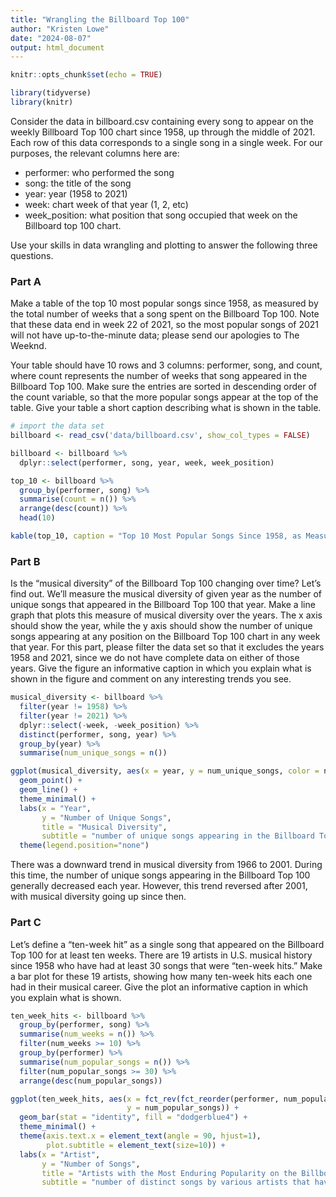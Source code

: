 ```yaml
---
title: "Wrangling the Billboard Top 100"
author: "Kristen Lowe"
date: "2024-08-07"
output: html_document
---
```


```r
knitr::opts_chunk$set(echo = TRUE)
```

```r
library(tidyverse)
library(knitr)
```

Consider the data in billboard.csv containing every song to appear on the weekly Billboard Top 100 chart since 1958, up through the middle of 2021. Each row of this data corresponds to a single song in a single week. For our purposes, the relevant columns here are:

* performer: who performed the song
* song: the title of the song
* year: year (1958 to 2021)
* week: chart week of that year (1, 2, etc)
* week_position: what position that song occupied that week on the Billboard top 100 chart.

Use your skills in data wrangling and plotting to answer the following three questions.

### Part A
Make a table of the top 10 most popular songs since 1958, as measured by the total number of weeks that a song spent on the Billboard Top 100. Note that these data end in week 22 of 2021, so the most popular songs of 2021 will not have up-to-the-minute data; please send our apologies to The Weeknd.

Your table should have 10 rows and 3 columns: performer, song, and count, where count represents the number of weeks that song appeared in the Billboard Top 100. Make sure the entries are sorted in descending order of the count variable, so that the more popular songs appear at the top of the table. Give your table a short caption describing what is shown in the table.
```r
# import the data set
billboard <- read_csv('data/billboard.csv', show_col_types = FALSE)

billboard <- billboard %>% 
  dplyr::select(performer, song, year, week, week_position)

top_10 <- billboard %>% 
  group_by(performer, song) %>% 
  summarise(count = n()) %>% 
  arrange(desc(count)) %>% 
  head(10)

kable(top_10, caption = "Top 10 Most Popular Songs Since 1958, as Measured by the Total Number of Weeks that a Song Spent on the Billboard Top 100")
```

### Part B
Is the "musical diversity" of the Billboard Top 100 changing over time? Let's find out. We'll measure the musical diversity of given year as the number of unique songs that appeared in the Billboard Top 100 that year. Make a line graph that plots this measure of musical diversity over the years. The x axis should show the year, while the y axis should show the number of unique songs appearing at any position on the Billboard Top 100 chart in any week that year. For this part, please filter the data set so that it excludes the years 1958 and 2021, since we do not have complete data on either of those years. Give the figure an informative caption in which you explain what is shown in the figure and comment on any interesting trends you see.
```r
musical_diversity <- billboard %>% 
  filter(year != 1958) %>% 
  filter(year != 2021) %>% 
  dplyr::select(-week, -week_position) %>% 
  distinct(performer, song, year) %>% 
  group_by(year) %>% 
  summarise(num_unique_songs = n())

ggplot(musical_diversity, aes(x = year, y = num_unique_songs, color = num_unique_songs)) +
  geom_point() +
  geom_line() +
  theme_minimal() +
  labs(x = "Year",
       y = "Number of Unique Songs",
       title = "Musical Diversity",
       subtitle = "number of unique songs appearing in the Billboard Top 100 by year") +
  theme(legend.position="none")
```
There was a downward trend in musical diversity from 1966 to 2001. During this time, the number of unique songs appearing in the Billboard Top 100 generally decreased each year. However, this trend reversed after 2001, with musical diversity going up since then.

### Part C
Let's define a "ten-week hit" as a single song that appeared on the Billboard Top 100 for at least ten weeks. There are 19 artists in U.S. musical history since 1958 who have had at least 30 songs that were "ten-week hits." Make a bar plot for these 19 artists, showing how many ten-week hits each one had in their musical career. Give the plot an informative caption in which you explain what is shown.
```r
ten_week_hits <- billboard %>% 
  group_by(performer, song) %>% 
  summarise(num_weeks = n()) %>% 
  filter(num_weeks >= 10) %>% 
  group_by(performer) %>% 
  summarise(num_popular_songs = n()) %>% 
  filter(num_popular_songs >= 30) %>% 
  arrange(desc(num_popular_songs))

ggplot(ten_week_hits, aes(x = fct_rev(fct_reorder(performer, num_popular_songs)), 
                          y = num_popular_songs)) +
  geom_bar(stat = "identity", fill = "dodgerblue4") +
  theme_minimal() +
  theme(axis.text.x = element_text(angle = 90, hjust=1),
        plot.subtitle = element_text(size=10)) +
  labs(x = "Artist",
       y = "Number of Songs",
       title = "Artists with the Most Enduring Popularity on the Billboard Top 100",
       subtitle = "number of distinct songs by various artists that have remained in the Billboard Top 100 for at least ten weeks")
```

